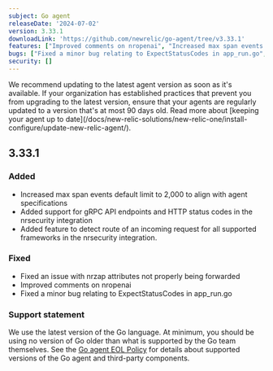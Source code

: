 ```yaml
---
subject: Go agent
releaseDate: '2024-07-02'
version: 3.33.1
downloadLink: 'https://github.com/newrelic/go-agent/tree/v3.33.1'
features: ["Improved comments on nropenai", "Increased max span events default limit to 2,000 to align with agent specifications","Added support for gRPC API endpoints and HTTP status codes in the nrsecurity integration","Added feature to detect route of an incoming request for all supported frameworks in the nrsecurity integration"]
bugs: ["Fixed a minor bug relating to ExpectStatusCodes in app_run.go","Fixed an issue with nrzap attributes not properly being forwarded"]    
security: []
---
```


<Callout variant="important">
We recommend updating to the latest agent version as soon as it's available. If your organization has established practices that prevent you from upgrading to the latest version, ensure that your agents are regularly updated to a version that's at most 90 days old. Read more about [keeping your agent up to date](/docs/new-relic-solutions/new-relic-one/install-configure/update-new-relic-agent/).
</Callout>

## 3.33.1

### Added
   - Increased max span events default limit to 2,000 to align with agent specifications
   - Added support for gRPC API endpoints and HTTP status codes in the nrsecurity integration
   - Added feature to detect route of an incoming request for all supported frameworks in the nrsecurity integration.


### Fixed
   - Fixed an issue with nrzap attributes not properly being forwarded
   - Improved comments on nropenai
   - Fixed a minor bug relating to ExpectStatusCodes in app_run.go
 

### Support statement
We use the latest version of the Go language. At minimum, you should be using no version of Go older than what is supported by the Go team themselves.
See the [Go agent EOL Policy](https://docs.newrelic.com/docs/apm/agents/go-agent/get-started/go-agent-eol-policy/) for details about supported versions of the Go agent and third-party components.
